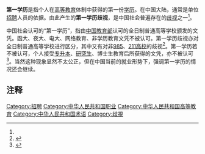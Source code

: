 '''第一学历'''是指个人在[[高等教育|高等教育]]体制中获得的第一份[[学历|学历]]。在中国大陆，通常是单位[[招聘|招聘]]人员的依据。由此产生的'''第一学历歧视'''，是中国社会普遍存在的[[歧视|歧视]]之一<ref name="a1"/>。

中国社会认可的“第一学历”，指由[[中华人民共和国教育部|中国教育部]]认可的全日制普通高等学校颁发的文凭。函大、夜大、电大、网络教育、非学历教育文凭不被认可。第一学历歧视亦对全日制普通高等学校进行区分，其中又有对非[[985工程|985]]、[[211工程|211高校]]的歧视<ref name="a1">{{Cite web |url=http://news.sciencenet.cn/htmlnews/2017/11/395108.shtm |title=时评：别让“第一学历”毁掉所有的努力 |accessdate=2019-04-24 |author=倪思洁 |date=2017-11-24 |work= |publisher=科学网 |language=Zh-hans |archive-date=2019-04-24 |archive-url=https://web.archive.org/web/20190424074047/http://news.sciencenet.cn/htmlnews/2017/11/395108.shtm |dead-url=no }}</ref>。第一学历若不被认可，个人接受[[专升本|专升本]]、[[研究生|研究生]]、博士生教育后所获得的文凭，亦不被认可<ref>{{Cite web |url=https://www.sohu.com/a/225467619_814105 |title=我的硕士博士白读了吗？“第一学历“刷掉了我！残酷而不合理的现实…… |accessdate=2019-04-24 |author= |date=2018-03-13 |work= |publisher=搜狐网 |language=Zh-hans |archive-date=2019-04-24 |archive-url=https://web.archive.org/web/20190424074039/https://www.sohu.com/a/225467619_814105 |dead-url=no }}</ref>。当然这种现象显然不太公正，但在中国当前的就业形势下，强调第一学历的情况还会继续。

== 注释 ==

{{Reflist}}

[[Category:招聘|Category:招聘]]
[[Category:中华人民共和国职业|Category:中华人民共和国职业]]
[[Category:中华人民共和国高等教育|Category:中华人民共和国高等教育]]
[[Category:中华人民共和国术语|Category:中华人民共和国术语]]
[[Category:歧視|Category:歧視]]